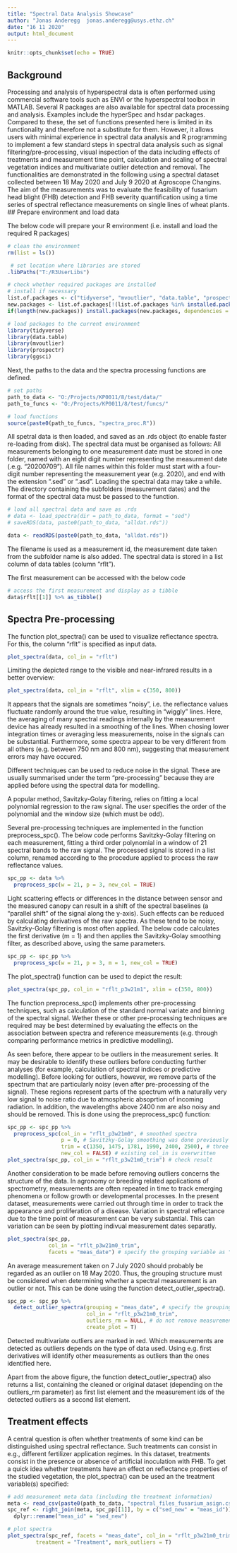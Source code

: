 ```yaml
---
title: "Spectral Data Analysis Showcase"
author: "Jonas Anderegg  jonas.anderegg@usys.ethz.ch"
date: "16 11 2020"
output: html_document
---
```


```r
knitr::opts_chunk$set(echo = TRUE)
```

## Background 

Processing and analysis of hyperspectral data is often performed using commercial software tools such as ENVI or the hyperspectral toolbox in MATLAB. Several R packages are also available for spectral data processing and analysis. Examples include the hyperSpec and hsdar packages. Compared to these, the set of functions presented here is limited in its functionality and therefore not a substitute for them. However, it allows users with minimal experience in spectral data analysis and R programming to implement a few standard steps in spectral data analysis such as signal filtering/pre-processing, visual inspection of the data including effects of treatments and measurement time point, calculation and scaling of spectral vegetation indices and multivariate outlier detection and removal. The functionalities are demonstrated in the following using a spectral dataset collected between 18 May 2020 and July 9 2020 at Agroscope Changins. The aim of the measurements was to evaluate the feasibility of fusarium head blight (FHB) detection and FHB severity quantification using a time series of spectral reflectance measurements on single lines of wheat plants. 
## Prepare environment and load data

The below code will prepare your R environment (i.e. install and load the required R packages) 

```r

# clean the environment
rm(list = ls())

 # set location where libraries are stored 
.libPaths("T:/R3UserLibs")

# check whether required packages are installed
# install if necessary
list.of.packages <- c("tidyverse", "mvoutlier", "data.table", "prospectr", "ggsci")
new.packages <- list.of.packages[!(list.of.packages %in% installed.packages()[,"Package"])]
if(length(new.packages)) install.packages(new.packages, dependencies = TRUE, repos = 'https://stat.ethz.ch/CRAN/')

# load packages to the current environment
library(tidyverse)
library(data.table)
library(mvoutlier)
library(prospectr)
library(ggsci)

```

Next, the paths to the data and the spectra processing functions are defined. 

```r

# set paths
path_to_data <- "O:/Projects/KP0011/8/test/data/"
path_to_funcs <- "O:/Projects/KP0011/8/test/funcs/"

# load functions
source(paste0(path_to_funcs, "spectra_proc.R"))

```

All spetral data is then loaded, and saved as an .rds object (to enable faster re-loading from disk). The spectral data must be organised as follows: All measurements belonging to one measurement date must be stored in one folder, named with an eight digit number representing the measurment date (.e.g. "20200709"). All file names within this folder must start with a four-digit number representing the measurement year (e.g. 2020), and end with the extension ".sed" or ".asd". Loading the spectral data may take a while. The directory containing the subfolders (measurement dates) and the format of the spectral data must be passed to the function.

```r

# load all spectral data and save as .rds
# data <- load_spectra(dir = path_to_data, format = "sed")
# saveRDS(data, paste0(path_to_data, "alldat.rds"))

data <- readRDS(paste0(path_to_data, "alldat.rds"))

```

The filename is used as a measurement id, the measurement date taken from the subfolder name is also added. The spectral data is stored in a list column of data tables (column "rflt").

The first measurement can be accessed with the below code

```r
# access the first measurement and display as a tibble
data$rflt[[1]] %>% as_tibble()

```


## Spectra Pre-processing

The function plot_spectra() can be used to visualize reflectance spectra. For this, the column "rflt" is specified as input data. 

```r
plot_spectra(data, col_in = "rflt")

```

Limiting the depicted range to the visible and near-infrared results in a better overview:

```r
plot_spectra(data, col_in = "rflt", xlim = c(350, 800))

```

It appears that the signals are sometimes "noisy", i.e. the reflectance values fluctuate randomly around the true value, resulting in "wiggly" lines. Here, the averaging of many spectral readings internally by the measurement device has already resulted in a smoothing of the lines. When chosing lower integration times or averaging less measurements, noise in the signals can be substantial. Furthermore, some spectra appear to be very different from all others (e.g. between 750 nm and 800 nm), suggesting that measurement errors may have occured. 

Different techniques can be used to reduce noise in the signal. These are usually summarised under the term "pre-processing" because they are applied before using the spectral data for modelling. 

A popular method, Savitzky-Golay filtering, relies on fitting a local polynomial regression to the raw signal. The user specifies the order of the polynomial and the window size (which must be odd).

Several pre-processing techniques are implemented in the function preprocess_spc(). The below code performs Savitzky-Golay filtering on each measurement, fitting a third order polynomial in a window of 21 spectral bands to the raw signal. The processed signal is stored in a list column, renamed according to the procedure applied to process the raw reflectance values. 

```r
spc_pp <- data %>% 
  preprocess_spc(w = 21, p = 3, new_col = TRUE) 
```

Light scattering effects or differences in the distance between sensor and the measured canopy can result in a shift of the spectral baselines (a "parallel shift" of the signal along the y-axis). Such effects can be reduced by calculating derivatives of the raw spectra. As these tend to be noisy, Savitzky-Golay filtering is most often applied. The below code calculates the first derivative (m = 1) and then applies the Savitzky-Golay smoothing filter, as described above, using the same parameters.

```r
spc_pp <- spc_pp %>% 
  preprocess_spc(w = 21, p = 3, m = 1, new_col = TRUE) 
```

The plot_spectra() function can be used to depict the result:

```r
plot_spectra(spc_pp, col_in = "rflt_p3w21m1", xlim = c(350, 800))

```

The function preprocess_spc() implements other pre-processing techniques, such as calculation of the standard normal variate and binning of the spectral signal. Wether these or other pre-processing techniques are required may be best determined by evaluating the effects on the association between spectra and reference measurements (e.g. through comparing performance metrics in predictive modelling). 

As seen before, there appear to be outliers in the measurement series. It may be desirable to identify these outliers before conducting further analyses (for example, calculation of spectral indices or predictive modelling). Before looking for outliers, however, we remove parts of the spectrum that are particularly noisy (even after pre-processing of the signal). These regions represent parts of the spectrum with a naturally very low signal to noise ratio due to atmospheric absoprtion of incoming radiation. In addition, the wavelengths above 2400 nm are also noisy and should be removed. This is done using the preprocess_spc() function:

```r
spc_pp <- spc_pp %>% 
  preprocess_spc(col_in = "rflt_p3w21m0", # smoothed spectra
                 p = 0, # Savitzky-Golay smoothing was done previously
                 trim = c(1350, 1475, 1781, 1990, 2400, 2500), # three spectral regions are removed
                 new_col = FALSE) # existing col_in is overwritten
plot_spectra(spc_pp, col_in = "rflt_p3w21m0_trim") # check result

```

Another consideration to be made before removing outliers concerns the structure of the data. In agronomy or breeding related applications of spectrometry, measurements are often repeated in time to track emerging phenomena or follow growth or developmental processes. In the present dataset, measurements were carried out through time in order to track the appearance and proliferation of a disease. 
Variation in spectral reflectance due to the time point of measurement can be very substantial. This can variation can be seen by plotting indivual measurement dates separatly.

```r
plot_spectra(spc_pp, 
             col_in = "rflt_p3w21m0_trim", 
             facets = "meas_date") # specify the grouping variable as "facets" (passed to ggplot::facet_wrap())

```

An average measurement taken on 7 July 2020 should probably be regarded as an outlier on 18 May 2020. Thus, the grouping structure must be considered when determining whether a spectral measurement is an outlier or not. This can be done using the function detect_outlier_spectra(). 

```r
spc_pp <- spc_pp %>% 
  detect_outlier_spectra(grouping = "meas_date", # specify the grouping variable
                         col_in = "rflt_p3w21m0_trim",
                         outliers_rm = NULL, # do not remove measurements detected as outliers 
                         create_plot = T)
```

Detected multivariate outliers are marked in red. Which measurements are detected as outliers depends on the type of data used. Using e.g. first derivatives will identify other measurements as outliers than the ones identified here. 

Apart from the above figure, the function detect_outlier_spectra() also returns a list, containing the cleaned or original dataset (depending on the outliers_rm parameter) as first list element and the measurement ids of the detected outliers as a second list element. 

## Treatment effects

A central question is often whether treatments of some kind can be distinguished using spectral reflectance. Such treatments can consist in e.g., different fertilizer application regimes. In this dataset, treatments consist in the presence or absence of artificial inoculation with FHB. To get a quick idea whether treatments have an effect on reflectance properties of the studied vegetation, the plot_spectra() can be used an the treatment variable(s) specified:

```r

# add measurement meta data (including the treatment information)
meta <- read_csv(paste0(path_to_data, "spectral_files_fusarium_asign.csv"))
spc_ref <- right_join(meta, spc_pp[[1]], by = c("sed_new" = "meas_id")) %>% 
  dplyr::rename("meas_id" = "sed_new")

# plot spectra
plot_spectra(spc_ref, facets = "meas_date", col_in = "rflt_p3w21m0_trim", 
         treatment = "Treatment", mark_outliers = T)
```

